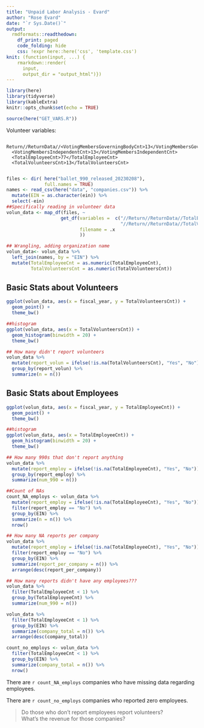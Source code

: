 ```yaml
---
title: "Unpaid Labor Analysis - Evard"
author: "Rose Evard"
date: "`r Sys.Date()`"
output:
  rmdformats::readthedown:
    df_print: paged
    code_folding: hide
    css: !expr here::here('css', 'template.css')
knit: (function(input, ...) {
    rmarkdown::render(
      input,
      output_dir = "output_html")})
---
```


```r
library(here)
library(tidyverse)
library(kableExtra)
knitr::opts_chunk$set(echo = TRUE)
```

```r
source(here("GET_VARS.R"))
```

Volunteer variables:  

      Return//ReturnData//<VotingMembersGoverningBodyCnt>13</VotingMembersGoverningBodyCnt>
      <VotingMembersIndependentCnt>13</VotingMembersIndependentCnt>
      <TotalEmployeeCnt>77</TotalEmployeeCnt>
      <TotalVolunteersCnt>13</TotalVolunteersCnt>
      
```r
files <- dir( here("ballet_990_released_20230208"),
              full.names = TRUE)  
names <- read_csv(here("data", "companies.csv")) %>% 
  mutate(EIN = as.character(ein)) %>%
  select(-ein)
##Specifically reading in volunteer data
volun_data <- map_df(files, ~
                    get_df(variables =  c("//Return//ReturnData//TotalEmployeeCnt", 
                                          "//Return//ReturnData//TotalVolunteersCnt"),
                           filename = .x
                           ))

## Wrangling, adding organization name 
volun_data<- volun_data %>%
  left_join(names, by = "EIN") %>%
  mutate(TotalEmployeeCnt = as.numeric(TotalEmployeeCnt),
         TotalVolunteersCnt = as.numeric(TotalVolunteersCnt))
```

## Basic Stats about Volunteers 
```r
ggplot(volun_data, aes(x = fiscal_year, y = TotalVolunteersCnt)) + 
  geom_point() + 
  theme_bw()

##histogram
ggplot(volun_data, aes(x = TotalVolunteersCnt)) + 
  geom_histogram(binwidth = 20) + 
  theme_bw()

## How many didn't report volunteers 
volun_data %>%
  mutate(report_volun = ifelse(!is.na(TotalVolunteersCnt), "Yes", "No")) %>%
  group_by(report_volun) %>%
  summarize(n = n())
```

## Basic Stats about Employees
```r
ggplot(volun_data, aes(x = fiscal_year, y = TotalEmployeeCnt)) + 
  geom_point() + 
  theme_bw()

##histogram
ggplot(volun_data, aes(x = TotalEmployeeCnt)) + 
  geom_histogram(binwidth = 20) + 
  theme_bw()

## How many 990s that don't report anything 
volun_data %>%
  mutate(report_employ = ifelse(!is.na(TotalEmployeeCnt), "Yes", "No")) %>%
  group_by(report_employ) %>%
  summarize(num_990 = n())

##Count of NAs 
count_NA_employs <- volun_data %>% 
  mutate(report_employ = ifelse(!is.na(TotalEmployeeCnt), "Yes", "No")) %>% 
  filter(report_employ == "No") %>% 
  group_by(EIN) %>% 
  summarize(n = n()) %>% 
  nrow() 

## How many NA reports per company
volun_data %>%
  mutate(report_employ = ifelse(!is.na(TotalEmployeeCnt), "Yes", "No")) %>%
  filter(report_employ == "No") %>%
  group_by(EIN) %>%
  summarize(report_per_company = n()) %>%
  arrange(desc(report_per_company))

## How many reports didn't have any employees??? 
volun_data %>%
  filter(TotalEmployeeCnt < 1) %>%
  group_by(TotalEmployeeCnt) %>%
  summarize(num_990 = n())

volun_data %>%
  filter(TotalEmployeeCnt < 1) %>%
  group_by(EIN) %>%
  summarize(company_total = n()) %>%
  arrange(desc(company_total))

count_no_employs <- volun_data %>%
  filter(TotalEmployeeCnt < 1) %>%
  group_by(EIN) %>%
  summarize(company_total = n()) %>%
  nrow()
```

There are `r count_NA_employs` companies who have missing data regarding employees.  

There are `r count_no_employs` companies who reported zero employees.  

> Do those who don't report employees report volunteers?  
> What's the revenue for those companies?  
